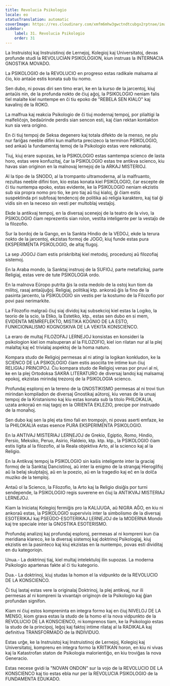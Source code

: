```yaml
---
title: Revolucia Psikologio
locale: eo
statusTranslation: automatic
coverImage: https://res.cloudinary.com/xmfm6mhw3gwctndtcubgx2rptnae/image/upload/v1740337243/small_cover_educacion_fundamental_a051170f1c.webp
sidebar:
    label: 31. Revolucia Psikologio
    order: 31
---
```

La Instruistoj kaj Instruistinoj de Lernejoj, Kolegioj kaj Universitatoj, devas profunde studi la REVOLUCIAN PSIKOLOGION, kiun instruas la INTERNACIA GNOSTIKA MOVADO.

La PSIKOLOGIO de la REVOLUCIO en progreso estas radikale malsama al ĉio, kio antaŭe estis konata sub tiu nomo.

Sen dubo, ni povas diri sen timo erari, ke en la kurso de la jarcentoj, kiuj antaŭis nin, de la profunda nokto de ĉiuj aĝoj, la PSIKOLOGIO neniam falis tiel malalte kiel nuntempe en ĉi tiu epoko de "REBELA SEN KIALO" kaj kavaliroj de la ROKO.

La malfrua kaj reakcia Psikologio de ĉi tiuj modernaj tempoj, por plialtigi la malfeliĉojn, bedaŭrinde perdis sian sencon esti, kaj ĉian rektan kontakton kun sia vera origino.

En ĉi tiuj tempoj de Seksa degenero kaj totala difekto de la menso, ne plu nur fariĝas neeble difini kun malforta precizeco la terminon PSIKOLOGIO, sed ankaŭ la fundamentaj temoj de la Psikologio estas vere nekonataj.

Tiuj, kiuj erare supozas, ke la PSIKOLOGIO estas samtempa scienco de lasta horo, estas vere konfuzitaj, ĉar la PSIKOLOGIO estas tre antikva scienco, kiu havas sian originon en la malnovaj lernejoj de la ARKAJ MISTERIOJ.

Al la tipo de la SNODO, al la trompanto ultramoderna, al la malfruanto, rezultas neeble difini tion, kio estas konata kiel PSIKOLOGIO, ĉar escepte de ĉi tiu nuntempa epoko, estas evidente, ke la PSIKOLOGIO neniam ekzistis sub sia propra nomo pro tio, ke pro tiaj aŭ tiuj kialoj, ĝi ĉiam estis suspektinda pri subfosaj tendencoj de politika aŭ religia karaktero, kaj tial ĝi vidis sin en la neceso sin vesti per multoblaj vestaĵoj.

Ekde la antikvaj tempoj, en la diversaj scenejoj de la teatro de la vivo, la PSIKOLOGIO ĉiam reprezentis sian rolon, vestita inteligente per la vestaĵo de la filozofio.

Sur la bordoj de la Gango, en la Sankta Hindio de la VEDOJ, ekde la terura nokto de la jarcentoj, ekzistas formoj de JOGO, kiuj funde estas pura EKSPERIMENTA PSIKOLOGIO, de altaj flugoj.

La sep JOGOJ ĉiam estis priskribitaj kiel metodoj, proceduroj aŭ filozofiaj sistemoj.

En la Araba mondo, la Sanktaj instruoj de la SUFIOJ, parte metafizikaj, parte Religiaj, estas vere de tute PSIKOLOGIA ordo.

En la malnova Eŭropo putrita ĝis la osta medolo de la ostoj kun tiom da militoj, rasaj antaŭjuĝoj. Religiaj, politikaj ktp. ankoraŭ ĝis la fino de la pasinta jarcento, la PSIKOLOGIO sin vestis per la kostumo de la Filozofio por povi pasi nerimarkite.

La Filozofio malgraŭ ĉiuj siaj dividoj kaj subsekcioj kiel estas la Logiko, la teorio de la scio, la Etiko, la Estetiko, ktp., estas sen dubo en si mem, EVIDENTA MEMREFLEKTO, MISTIKA KOGNIO DE LA ESTO, FUNKCIONALISMO KOGNOSKIVA DE LA VEKITA KONSCIENCO.

La eraro de multaj FILOZOFAJ LERNEJOJ konsistas en konsideri la psikologion kiel ion malsuperan al la FILOZOFIO, kiel ion rilatan nur al la plej malaltaj kaj eĉ trivialaj aspektoj de la homa naturo.

Kompara studo de Religioj permesas al ni atingi la logikan konkludon, ke la SCIENCO DE LA PSIKOLOGIO ĉiam estis asociita tre intime kun ĉiuj RELIGIAJ PRINCIPOJ. Ĉiu kompara studo de Religioj venas por pruvi al ni, ke en la plej Ortodoksa SAKRA LITERATURO de diversaj landoj kaj malsamaj epokoj, ekzistas mirindaj trezoroj de la PSIKOLOGIA scienco.

Profundaj esploroj en la tereno de la GNOSTIKISMO permesas al ni trovi tiun mirindan kompiladon de diversaj Gnostikaj aŭtoroj, kiu venas de la unuaj tempoj de la Kristanismo kaj kiu estas konata sub la titolo PHILOKALIA, uzata ankoraŭ en niaj tagoj en la ORIENTA EKLEZIO, precipe por instruado de la monaĥoj.

Sen dubo kaj sen la plej eta timo fali en trompojn, ni povas aserti emfaze, ke la PHILOKALIA estas esence PURA EKSPERIMENTA PSIKOLOGIO.

En la ANTIVAJ MISTERIAJ LERNEJOJ de Grekio, Egiptio, Romo, Hindio, Persio, Meksiko, Peruo, Asirio, Ĥaldeio, ktp. ktp. ktp., la PSIKOLOGIO ĉiam estis ligita al la filozofio, al la Reala objektiva Arto, al la scienco kaj al la Religio.

En la Antikvaj tempoj la PSIKOLOGIO sin kaŝis inteligente inter la graciaj formoj de la Sanktaj Dancistinoj, aŭ inter la enigmo de la strangaj Hieroglifoj aŭ la belaj skulptaĵoj, aŭ en la poezio, aŭ en la tragedio kaj eĉ en la dolĉa muziko de la temploj.

Antaŭ ol la Scienco, la Filozofio, la Arto kaj la Religio disiĝis por turni sendepende, la PSIKOLOGIO regis suverene en ĉiuj la ANTIKVAJ MISTERIAJ LERNEJOJ.

Kiam la Iniciataj Kolegioj fermiĝis pro la KALIJUGA, aŭ NIGRA AĜO, en kiu ni ankoraŭ estas, la PSIKOLOGIO supervivis inter la simbolismo de la diversaj ESOTERIKAJ kaj PSEŬDO-ESOTERIKAJ LERNEJOJ de la MODERNA Mondo kaj tre speciale inter la GNOSTIKA ESOTERISMO.

Profundaj analizoj kaj profundaj esploroj, permesas al ni kompreni kun ĉia meridiana klareco, ke la diversaj sistemoj kaj doktrinoj Psikologiaj, kiuj ekzistis en la pasinteco kaj kiuj ekzistas en la nuntempo, povas esti dividitaj en du kategoriojn.

Unua.- La doktrinoj tiaj, kiel multaj intelektuloj ilin supozas. La moderna Psikologio apartenas fakte al ĉi tiu kategorio.

Dua.- La doktrinoj, kiuj studas la homon el la vidpunkto de la REVOLUCIO DE LA KONSCIENCO.

Ĉi tiuj lastaj estas vere la originalaj Doktrinoj, la plej antikvaj, nur ili permesas al ni kompreni la vivantajn originojn de la Psikologio kaj ĝian profundan signifon.

Kiam ni ĉiuj estos kompreninta en integra formo kaj en ĉiuj NIVELOJ DE LA MENSO, kiom grava estas la studo de la homo el la nova vidpunkto de la REVOLUCIO DE LA KONSCIENCO, ni komprenos tiam, ke la Psikologio estas la studo de la principoj, leĝoj kaj faktoj intime rilataj al la RADIKALA kaj definitiva TRANSFORMADO de la INDIVIDUO.

Estas urĝe, ke la Instruistoj kaj Instruistinoj de Lernejoj, Kolegioj kaj Universitatoj, komprenu en integra formo la KRITIKAN horon, en kiu ni vivas kaj la Katastrofan staton de Psikologia malorientiĝo, en kiu troviĝas la nova Generacio.

Estas necese gvidi la "NOVAN ONDON" sur la vojo de la REVOLUCIO DE LA KONSCIENCO kaj tio estas ebla nur per la REVOLUCIA PSIKOLOGIO de la FUNDAMENTA EDUKADO.

